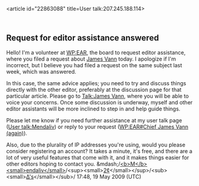 <article id="22863088" title=User talk:207.245.188.114>
	<talkpage id="22863088" title="User talk:207.245.188.114">
== Request for editor assistance answered ==

Hello! I'm a volunteer at [[WP:EAR]], the board to request editor assistance, where you filed a request about [[James Vann]] today. I apologize if I'm incorrect, but I believe you had filed a request on the same subject last week, which was answered.

In this case, the same advice applies; you need to try and discuss things directly with the other editor, preferably at the discussion page for that particular article. Please go to [[Talk:James Vann]], where you will be able to voice your concerns. Once some discussion is underway, myself and other editor assistants will be more inclined to step in and help guide things.

Please let me know if you need further assistance at my user talk page ([[User talk:Mendaliv]]) or reply to your request ([[WP:EAR#Chief James Vann (again)]]).

Also, due to the plurality of IP addresses you're using, would you please consider registering an account? It takes a minute, it's free, and there are a lot of very useful features that come with it, and it makes things easier for other editors hoping to contact you. &amp;mdash;/[[User:Mendaliv|&lt;b&gt;M&lt;/b&gt;&lt;small&gt;endaliv&lt;/small&gt;]]/&lt;sup&gt;&lt;small&gt;[[User talk:Mendaliv|2¢]]&lt;/small&gt;&lt;/sup&gt;/&lt;sub&gt;&lt;small&gt;[[Special:Contributions/Mendaliv|Δ's]]&lt;/small&gt;&lt;/sub&gt;/ 17:48, 19 May 2009 (UTC)
	</talkpage>
</article>
